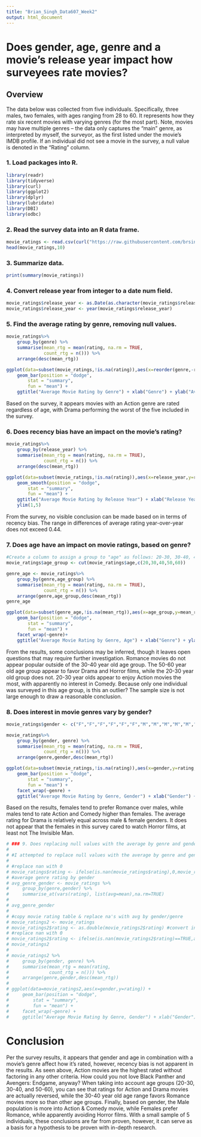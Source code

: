 ```yaml
---
title: "Brian_Singh_Data607_Week2"
output: html_document
---
```


# Does gender, age, genre and a movie's release year impact how surveyees rate movies?

## Overview
The data below was collected from five individuals. Specifically, three males, two females, with ages ranging from 28 to 60. It represents how they rate six recent movies with varying genres (for the most part). Note, movies may have multiple genres -- the data only captures the "main" genre, as interpreted by myself, the surveyor, as the first listed under the movie's IMDB profile. If an individual did not see a movie in the survey, a null value is denoted in the "Rating" column.

### 1. Load packages into R.
```r
library(readr)
library(tidyverse)
library(curl)
library(ggplot2)
library(dplyr)
library(lubridate)
library(DBI)
library(odbc)
```

### 2. Read the survey data into an R data frame.
```r
movie_ratings <- read.csv(curl("https://raw.githubusercontent.com/brsingh7/DATA607/main/Brian_Singh_movie_ratings"))
head(movie_ratings,10)
```

### 3. Summarize data.
```r
print(summary(movie_ratings))
```

### 4. Convert release year from integer to a date num field.
```r
movie_ratings$release_year <- as.Date(as.character(movie_ratings$release_year), format = "%Y")
movie_ratings$release_year <- year(movie_ratings$release_year)
```

### 5. Find the average rating by genre, removing null values.
```r
movie_ratings%>%
    group_by(genre) %>%
    summarise(mean_rtg = mean(rating, na.rm = TRUE,
              count_rtg = n())) %>%
    arrange(desc(mean_rtg))

ggplot(data=subset(movie_ratings,!is.na(rating)),aes(x=reorder(genre,-rating),y=rating)) +
    geom_bar(position = "dodge",
        stat = "summary",
        fun = "mean") +
    ggtitle("Average Movie Rating by Genre") + xlab("Genre") + ylab("Avg Rating")
```
Based on the survey, it appears movies with an Action genre are rated regardless of age, with Drama performing the worst of the five included in the survey.

### 6. Does recency bias have an impact on the movie's rating?
```r
movie_ratings%>%
    group_by(release_year) %>%
    summarise(mean_rtg = mean(rating, na.rm = TRUE),
              count_rtg = n()) %>%
    arrange(desc(mean_rtg))

ggplot(data=subset(movie_ratings,!is.na(rating)),aes(x=release_year,y=rating)) +
    geom_smooth(position = "dodge",
        stat = "summary",
        fun = "mean") +
    ggtitle("Average Movie Rating by Release Year") + xlab("Release Year") + ylab("Avg Rating") +
    ylim(1,5)
```
From the survey, no visible conclusion can be made based on in terms of recency bias. The range in differences of average rating year-over-year does not exceed 0.44.

### 7. Does age have an impact on movie ratings, based on genre?
```r
#Create a column to assign a group to "age" as follows: 20-30, 30-40, 40-50,50-60
movie_ratings$age_group <- cut(movie_ratings$age,c(20,30,40,50,60))

genre_age <- movie_ratings%>%
    group_by(genre,age_group) %>%
    summarise(mean_rtg = mean(rating, na.rm = TRUE),
              count_rtg = n()) %>%
    arrange(genre,age_group,desc(mean_rtg))
genre_age

ggplot(data=subset(genre_age,!is.na(mean_rtg)),aes(x=age_group,y=mean_rtg)) +
    geom_bar(position = "dodge",
        stat = "summary",
        fun = "mean") +
    facet_wrap(~genre)+
    ggtitle("Average Movie Rating by Genre, Age") + xlab("Genre") + ylab("Avg Rating")
```
From the results, some conclusions may be inferred, though it leaves open questions that may require further investigation. Romance movies do not appear popular outside of the 30-40 year old age group. The 50-60 year old age group appear to favor Drama and Horror films, while the 20-30 year old group does not. 20-30 year olds appear to enjoy Action movies the most, with apparently no interest in Comedy. Because only one individual was surveyed in this age group, is this an outlier? The sample size is not large enough to draw a reasonable conclusion.

### 8. Does interest in movie genres vary by gender?
```r
movie_ratings$gender <- c("F","F","F","F","F","F","M","M","M","M","M","M","M","M","M","M","M","M","F","F","F","F","F","F","M","M","M","M","M","M") #I attempted an ifelse based on Tasha and Shoma to return F, else return M, but it kept returning all F

movie_ratings%>%
    group_by(gender, genre) %>%
    summarise(mean_rtg = mean(rating, na.rm = TRUE,
              count_rtg = n())) %>%
    arrange(genre,gender,desc(mean_rtg))

ggplot(data=subset(movie_ratings,!is.na(rating)),aes(x=gender,y=rating, color=gender)) +
    geom_bar(position = "dodge",
        stat = "summary",
        fun = "mean") +
    facet_wrap(~genre) +
    ggtitle("Average Movie Rating by Genre, Gender") + xlab("Gender") + ylab("Avg Rating")
```
Based on the results, females tend to prefer Romance over males, while males tend to rate Action and Comedy higher than females. The average rating for Drama is relatively equal across male & female genders. It does not appear that the females in this survey cared to watch Horror films, at least not The Invisible Man. 

```r
# ### 9. Does replacing null values with the average by genre and gender tell a better story?
# 
# #I attempted to replace null values with the average by genre and gender as calculated above to "predict" what the rating would be if the person, in fact, saw the movie. I came across some errors in attempting to do so, so I commented out the code. Any input would be great.
# 
# #replace nan with 0
# movie_ratings$rating <- ifelse(is.nan(movie_ratings$rating),0,movie_ratings$rating)
# #average genre rating by gender
# avg_genre_gender <- movie_ratings %>%
#     group_by(genre,gender) %>%
#     summarise_at(vars(rating), list(avg=mean),na.rm=TRUE)
# 
# avg_genre_gender
# 
# #copy movie rating table & replace na's with avg by gender/genre
# movie_ratings2 <- movie_ratings
# movie_ratings2$rating <- as.double(movie_ratings2$rating) #convert int to double for matching columns
# #replace nan with 0
# movie_ratings2$rating <- ifelse(is.nan(movie_ratings2$rating)==TRUE,avg_genre_gender$avg[avg_genre_gender$genre %in% movie_ratings2$genre && avg_genre_gender$gender %in% movie_ratings2$gender],movie_ratings2$rating)
# movie_ratings2
# 
# movie_ratings2 %>%
#     group_by(gender, genre) %>%
#     summarise(mean_rtg = mean(rating,
#               count_rtg = n())) %>%
#     arrange(genre,gender,desc(mean_rtg))
# 
# ggplot(data=movie_ratings2,aes(x=gender,y=rating)) +
#     geom_bar(position = "dodge",
#         stat = "summary",
#         fun = "mean") +
#     facet_wrap(~genre) +
#     ggtitle("Average Movie Rating by Genre, Gender") + xlab("Gender") + ylab("Avg Rating")

```

# Conclusion
Per the survey results, it appears that gender and age in combination with a movie's genre affect how it's rated, however, recency bias is not apparent in the results. As seen above, Action movies are the highest rated without factoring in any other criteria. How could you not love Black Panther and Avengers: Endgame, anyway? When taking into account age groups (20-30, 30-40, and 50-60), you can see that ratings for Action and Drama movies are actually reversed, while the 30-40 year old age range favors Romance movies more so than other age groups. Finally, based on gender, the Male population is more into Action & Comedy movie, while Females prefer Romance, while apparently avoiding Horror films. With a small sample of 5 individuals, these conclusions are far from proven, however, it can serve as a basis for a hypothesis to be proven with in-depth research.
